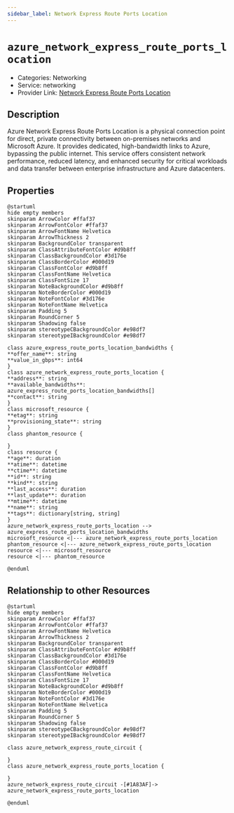 ```yaml
---
sidebar_label: Network Express Route Ports Location
---
```


# `azure_network_express_route_ports_location`

- Categories: Networking
- Service: networking
- Provider Link: [Network Express Route Ports Location](https://learn.microsoft.com/en-us/azure/expressroute/expressroute-locations-providers)

## Description

Azure Network Express Route Ports Location is a physical connection point for direct, private connectivity between on-premises networks and Microsoft Azure. It provides dedicated, high-bandwidth links to Azure, bypassing the public internet. This service offers consistent network performance, reduced latency, and enhanced security for critical workloads and data transfer between enterprise infrastructure and Azure datacenters.

## Properties

<ZoomPanPinch>

```kroki imgType="plantuml" imgAlt="Diagram of Network Express Route Ports Location data model"
@startuml
hide empty members
skinparam ArrowColor #ffaf37
skinparam ArrowFontColor #ffaf37
skinparam ArrowFontName Helvetica
skinparam ArrowThickness 2
skinparam BackgroundColor transparent
skinparam ClassAttributeFontColor #d9b8ff
skinparam ClassBackgroundColor #3d176e
skinparam ClassBorderColor #000d19
skinparam ClassFontColor #d9b8ff
skinparam ClassFontName Helvetica
skinparam ClassFontSize 17
skinparam NoteBackgroundColor #d9b8ff
skinparam NoteBorderColor #000d19
skinparam NoteFontColor #3d176e
skinparam NoteFontName Helvetica
skinparam Padding 5
skinparam RoundCorner 5
skinparam Shadowing false
skinparam stereotypeCBackgroundColor #e98df7
skinparam stereotypeIBackgroundColor #e98df7

class azure_express_route_ports_location_bandwidths {
**offer_name**: string
**value_in_gbps**: int64
}
class azure_network_express_route_ports_location {
**address**: string
**available_bandwidths**: azure_express_route_ports_location_bandwidths[]
**contact**: string
}
class microsoft_resource {
**etag**: string
**provisioning_state**: string
}
class phantom_resource {

}
class resource {
**age**: duration
**atime**: datetime
**ctime**: datetime
**id**: string
**kind**: string
**last_access**: duration
**last_update**: duration
**mtime**: datetime
**name**: string
**tags**: dictionary[string, string]
}
azure_network_express_route_ports_location --> azure_express_route_ports_location_bandwidths
microsoft_resource <|--- azure_network_express_route_ports_location
phantom_resource <|--- azure_network_express_route_ports_location
resource <|--- microsoft_resource
resource <|--- phantom_resource

@enduml
```

</ZoomPanPinch>

## Relationship to other Resources

<ZoomPanPinch>

```kroki imgType="plantuml" imgAlt="Diagram of Network Express Route Ports Location resource relationships"
@startuml
hide empty members
skinparam ArrowColor #ffaf37
skinparam ArrowFontColor #ffaf37
skinparam ArrowFontName Helvetica
skinparam ArrowThickness 2
skinparam BackgroundColor transparent
skinparam ClassAttributeFontColor #d9b8ff
skinparam ClassBackgroundColor #3d176e
skinparam ClassBorderColor #000d19
skinparam ClassFontColor #d9b8ff
skinparam ClassFontName Helvetica
skinparam ClassFontSize 17
skinparam NoteBackgroundColor #d9b8ff
skinparam NoteBorderColor #000d19
skinparam NoteFontColor #3d176e
skinparam NoteFontName Helvetica
skinparam Padding 5
skinparam RoundCorner 5
skinparam Shadowing false
skinparam stereotypeCBackgroundColor #e98df7
skinparam stereotypeIBackgroundColor #e98df7

class azure_network_express_route_circuit {

}
class azure_network_express_route_ports_location {

}
azure_network_express_route_circuit -[#1A83AF]-> azure_network_express_route_ports_location

@enduml
```

</ZoomPanPinch>
